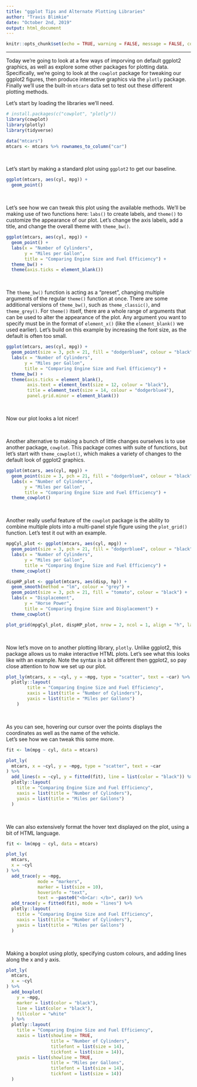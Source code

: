 ```yaml
---
title: "ggplot Tips and Alternate Plotting Libraries"
author: "Travis Blimkie"
date: "October 2nd, 2019"
output: html_document
---
```


```r
knitr::opts_chunk$set(echo = TRUE, warning = FALSE, message = FALSE, comment = "")
```

***

Today we're going to look at a few ways of imporving on default ggplot2
graphics, as well as explore some other packages for plotting data.
Specifically, we're going to look at the `cowplot` package for tweaking our
ggplot2 figures, then produce interactive graphics via the `plotly` package.
Finally we'll use the built-in `mtcars` data set to test out these different
plotting methods.

Let's start by loading the libraries we'll need.  

```r
# install.packages(c("cowplot", "plotly"))
library(cowplot)
library(plotly)
library(tidyverse)

data("mtcars")
mtcars <- mtcars %>% rownames_to_column("car")
```

<br>

Let's start by making a standard plot using `ggplot2` to get our baseline. 

```r
ggplot(mtcars, aes(cyl, mpg)) +
  geom_point()
```

<br>

Let's see how we can tweak this plot using the available methods. We'll be
making use of two functions here: `labs()` to create labels, and `theme()` to
customize the appearance of our plot. Let's change the axis labels, add a title,
and change the overall theme with `theme_bw()`.
```r
ggplot(mtcars, aes(cyl, mpg)) +
  geom_point() +
  labs(x = "Number of Cylinders", 
       y = "Miles per Gallon", 
       title = "Comparing Engine Size and Fuel Efficiency") +
  theme_bw() +
  theme(axis.ticks = element_blank())
```

<br>

The `theme_bw()` function is acting as a "preset", changing multiple arguments
of the regular `theme()` function at once. There are some additional versions of
`theme_bw()`, such as `theme_classic()`, and `theme_grey()`. For `theme()`
itself, there are a whole range of arguments that can be used to alter the
appearance of the plot. Any argument you want to specify must be in the format
of `element_x()` (like the `element_blank()` we used earlier). Let's build on
this example by increasing the font size, as the default is often too small.
```r
ggplot(mtcars, aes(cyl, mpg)) +
  geom_point(size = 3, pch = 21, fill = "dodgerblue4", colour = "black") +
  labs(x = "Number of Cylinders", 
       y = "Miles per Gallon", 
       title = "Comparing Engine Size and Fuel Efficiency") +
  theme_bw() +
  theme(axis.ticks = element_blank(),
        axis.text = element_text(size = 12, colour = "black"),
        title = element_text(size = 14, colour = "dodgerblue4"),
        panel.grid.minor = element_blank())
```

<br>

Now our plot looks a lot nicer!  

<br>

Another alternative to making a bunch of little changes ourselves is to use
another package, `cowplot`. This package comes with suite of functions, but
let's start with `theme_cowplot()`, which makes a variety of changes to the
default look of ggplot2 graphics.
```r
ggplot(mtcars, aes(cyl, mpg)) +
  geom_point(size = 3, pch = 21, fill = "dodgerblue4", colour = "black") +
  labs(x = "Number of Cylinders", 
       y = "Miles per Gallon", 
       title = "Comparing Engine Size and Fuel Efficiency") +
  theme_cowplot()
```

<br>

Another really useful feature of the `cowplot` package is the ability to combine
multiple plots into a multi-panel style figure using the `plot_grid()` function.
Let's test it out with an example.
```r
mpgCyl_plot <- ggplot(mtcars, aes(cyl, mpg)) +
  geom_point(size = 3, pch = 21, fill = "dodgerblue4", colour = "black") +
  labs(x = "Number of Cylinders", 
       y = "Miles per Gallon", 
       title = "Comparing Engine Size and Fuel Efficiency") +
  theme_cowplot()

dispHP_plot <- ggplot(mtcars, aes(disp, hp)) +
  geom_smooth(method = "lm", colour = "grey") +
  geom_point(size = 3, pch = 21, fill = "tomato", colour = "black") +
  labs(x = "Displacement", 
       y = "Horse Power", 
       title = "Comparing Engine Size and Displacement") +
  theme_cowplot()

plot_grid(mpgCyl_plot, dispHP_plot, nrow = 2, ncol = 1, align = "h", labels = "AUTO")
```

<br>

Now let's move on to another plotting library, `plotly`. Unlike ggplot2, this
package allows us to make interactive HTML plots. Let's see what this looks like
with an example. Note the syntax is a bit different then ggplot2, so pay close
attention to how we set up our plot.
```r
plot_ly(mtcars, x = ~cyl, y = ~mpg, type = "scatter", text = ~car) %>% 
  plotly::layout(
        title = "Comparing Engine Size and Fuel Efficiency",
        xaxis = list(title = "Number of Cylinders"),
        yaxis = list(title = "Miles per Gallons")
  	)
```

<br>

As you can see, hovering our cursor over the points displays the coordinates as well as the name of the vehicle.  
Let's see how we can tweak this some more. 
```r
fit <- lm(mpg ~ cyl, data = mtcars)

plot_ly(
  mtcars, x = ~cyl, y = ~mpg, type = "scatter", text = ~car
) %>% 
  add_lines(x = ~cyl, y = fitted(fit), line = list(color = "black")) %>% 
  plotly::layout(
    title = "Comparing Engine Size and Fuel Efficiency",
    xaxis = list(title = "Number of Cylinders"),
    yaxis = list(title = "Miles per Gallons")
  )
```

<br>

We can also extensively format the hover text displayed on the plot, using a bit
of HTML language.
```r
fit <- lm(mpg ~ cyl, data = mtcars)

plot_ly(
  mtcars, 
  x = ~cyl
) %>%
  add_trace(y = ~mpg, 
            mode = "markers", 
            marker = list(size = 10),
            hoverinfo = "text",
            text = ~paste0("<b>Car: </b>", car)) %>% 
  add_trace(y = fitted(fit), mode = "lines") %>% 
  plotly::layout(
    title = "Comparing Engine Size and Fuel Efficiency",
    xaxis = list(title = "Number of Cylinders"),
    yaxis = list(title = "Miles per Gallons")
  )
```

<br>

Making a boxplot using plotly, specifying custom colours, and adding lines along
the x and y axis.
```r
plot_ly(
  mtcars, 
  x = ~cyl
) %>%
  add_boxplot(
    y = ~mpg, 
    marker = list(color = "black"),
    line = list(color = "black"), 
    fillcolor = "white"
  ) %>% 
  plotly::layout(
    title = "Comparing Engine Size and Fuel Efficiency",
    xaxis = list(showline = TRUE, 
                 title = "Number of Cylinders", 
                 titlefont = list(size = 14), 
                 tickfont = list(size = 14)),
    yaxis = list(showline = TRUE, 
                 title = "Miles per Gallons",
                 titlefont = list(size = 14), 
                 tickfont = list(size = 14))
  )
```

<br>
